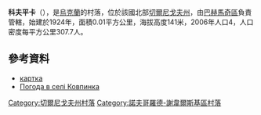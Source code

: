 {{coord|52|13|10|N|33|15|5|E|scale:100000|display=title}}

'''科夫平卡'''（{{lang-uk|Ковпинка}}），是[[烏克蘭|烏克蘭]]的村落，位於該國北部[[切爾尼戈夫州|切爾尼戈夫州]]，由[[巴赫馬奇區|巴赫馬奇區]]負責管轄，始建於1924年，面積0.01平方公里，海拔高度141米，2006年人口4，人口密度每平方公里307.7人。

==參考資料==
* [http://gska2.rada.gov.ua/pls/z7502/A005?rdat1=13.02.2009&rf7571=40658 картка]{{dead link|date=2018年4月 |bot=InternetArchiveBot |fix-attempted=yes }}
* [http://weather.in.ua/ua/chernigovskaja/10901 Погода в селі Ковпинка] {{Wayback|url=http://weather.in.ua/ua/chernigovskaja/10901 |date=20160305201007 }}

[[Category:切爾尼戈夫州村落|Category:切爾尼戈夫州村落]]
[[Category:諾夫哥羅德-謝韋爾斯基區村落|Category:諾夫哥羅德-謝韋爾斯基區村落]]


{{Chernihiv-geo-stub}}